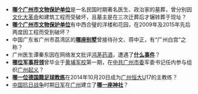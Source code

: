 * '''[[伍汉持墓|哪个广州市文物保护单位]]'''是一名民国时期著名医生、政治家的墓葬，曾分别因[[文化大革命|文化大革命]]和建筑工程而受破坏，且墓主是在三次迁葬后才辗转葬于现址？
* '''[[隅园|哪个广州市文物保护单位]]'''有中西合璧的洋楼和花园，在2009年及2015年先后两度因工程而受到破坏？
* 中国广东省广州市荔湾区的'''[[伯捷旧居|哪座别墅]]'''曾接待孙文、蒋中正，有“广州白宫”之称？
* 广州医生谭秦东因在网络发文批评[[鸿茅药酒|鸿茅药酒]]，遭遇了'''[[谭秦东事件|什么事件]]'''？
* '''[[黄锦辉_(1903年)|哪位军事将领]]'''曾毕业于[[黄埔军校|黄埔军校]]第一期，在[[中共广州市委|中共广州市委]]军委书记任内参与组织[[广州起义_(1927年)|广州起义]]？
* '''[[马尔科·佩扎伊沃利|哪一位德国籍足球教练]]'''在2014年10月20日成为[[广州恒大|广州恒大]]U17的主教练？
* [[中国抗日战争|中国抗日战争]]时期[[大日本帝国|日军]]在[[广州|广州]]建立了'''[[广东神社|哪一座神社]]'''？